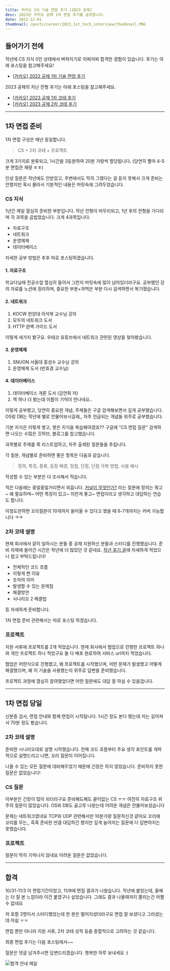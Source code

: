 ```yaml
---
title: 카카오 1차 기술 면접 후기 [2023 공채]
desc: 2023년 카카오 공채 1차 면접 후기를 공유합니다.
date: 2022-12-01
thumbnail: /posts/career/2023_1st_tech_interview/thumbnail.PNG
---
```


## 들어가기 전에

작년에 CS 지식 0인 상태에서 벼락치기로 어찌저찌 합격한 경험이 있습니다.
후기는 아래 포스팅을 참고해주세요!

- [[카카오] 2022 공채 1차 기술 면접 후기](/blog/career/2022_1st_tech_interview)

2023 공채의 지난 전형 후기는 아래 포스팅을 참고해주세요.

- [[카카오] 2023 공채 1차 코테 후기](/blog/career/2023_1st_coding_test)
- [[카카오] 2023 공채 2차 코테 후기](/blog/career/2023_2nd_coding_test)

---

## 1차 면접 준비

1차 면접 구성은 매년 동일합니다. 

> CS + 2차 코테 + 프로젝트

크게 3가지로 분류되고, 1시간을 3등분하여 20분 가량씩 할당됩니다. (당연히 쁠마 4-5분 면접관 재량 ㅎㅎ)

인성 질문은 작년에도 안받았고, 주변에서도 딱히 그랬다는 걸 듣지 못해서
크게 준비는 안했지만 혹시 몰라서 기본적인 내용은 머릿속에 그려두었습니다.

### CS 지식

1년간 제일 열심히 준비한 부분입니다.
작년 전형이 마무리되고, 1년 후의 전형을 기다리며 각 과목을 곱씹었습니다.
크게 4과목입니다.

- 자료구조
- 네트워크
- 운영체제
- 데이터베이스

자세한 공부 방법은 추후 따로 포스팅하겠습니다.

 

#### 1. 자료구조

학교다닐때 전공수업 열심히 들어서 그런지 머릿속에 많이 남아있더라구요.
공부했던 강의 자료를 노션에 정리하며, 중요한 부분+까먹은 부분 다시 검색하면서 복기했습니다.

 

#### 2. 네트워크

1. KOCW 한양대 이석복 교수님 강의
2. 모두의 네트워크 도서
3. HTTP 완벽 가이드 도서

이렇게 세가지 봤구요. 우테코 유튜브에서 네트워크 관련된 영상들 찾아봤습니다.

 

#### 3. 운영체제

1. SNUON 서울대 홍성수 교수님 강의
2. 운영체제 도서 (반효경 교수님)

#### 4. 데이터베이스

1. 데이터베이스 개론 도서 (김연희 저)
2. 책 하나 더 봤는데 이름이 기억이 안나네요..


이렇게 공부했고, 당연히 중요한 개념, 주제들은 구글 검색해보면서 깊게 공부했습니다.
OS랑 DB는 작년에 별로 안물어보시길래,, 자주 언급되는 개념들 위주로 공부했습니다.

기본 지식은 이렇게 쌓고, 쌓은 지식을 복습해야겠죠??
구글에 "CS 면접 질문" 검색하면 나오는 수많은 깃허브, 블로그를 참고했습니다.

과목별로 주제를 쭉 리스트업하고, 자주 출제된 질문들을 추립니다.

각 질문, 개념별로 준비하면 좋은 항목은 다음과 같습니다.

> 정의, 특징, 종류, 등장 배경, 장점, 단점, 단점 극복 방법, 사용 예시

작성할 수 있는 부분은 다 조사해서 적습니다.

적은 다음에는 중얼중얼거리면서 외웁니다. 
<u>커널이 무엇인가?</u> 라는 질문에
정의는 뭐고~ 왜 필요하며~ 어떤 특징이 있고~ 이런게 좋고~ 
면접이라고 생각하고 대답하는 연습도 합니다.

이정도만하면 꼬리질문이 10개까지 들어올 수 있다고 했을 때
6-7개까지는 커버 가능합니다 ㅋㅋ

### 2차 코테 설명
현재 회사에서 같이 일하시는 분들 중 공채 지원하신 분들과 스터디를 진행했습니다.
준비 자체에 들어간 시간은 작년에 더 많았던 것 같네요. 
[작년 후기 글](/blog/career/2022_1st_tech_interview)에 자세하게 적었으니 참고 부탁드립니다!

- 전체적인 코드 흐름
- 이렇게 짠 이유
- 숫자의 의미
- 발생할 수 있는 문제점
- 해결방안
- 시나리오 2 해결법

등 자세하게 준비합니다. 

1차 면접 준비 관련해서는 따로 포스팅 하겠습니다.

### 프로젝트
지원 서류에 프로젝트를 2개 적었습니다.
현재 회사에서 협업으로 진행한 프로젝트 하나와
개인 프로젝트 하나 적었구요
둘 다 배포 완료하여 서비스 url까지 적었습니다.

협업은 어떤식으로 진행했고,
왜 프로젝트를 시작했으며,
어떤 문제가 발생했고 어떻게 해결했으며,
왜 이 기술을 사용했는지 위주로 답변을 준비했습니다.

프로젝트 과정에 열심히 참여했었다면 어떤 질문에도 대답 잘 하실 수 있을겁니다.

---

## 1차 면접 당일
신분증 검사, 면접 안내와 함께 면접이 시작됩니다.
1시간 정도 본다 했는데 저는 길어져서 70분 정도 봤습니다.

### 2차 코테 설명
준비한 시나리오대로 설명 시작했습니다.
전체 코드 흐름부터 주요 생각 포인트를 개략적으로 설명드리고 나면,
꼬리 질문이 이어집니다. 

나올 수 있는 모든 질문에 대비해두었기 때문에 긴장은 하지 않았습니다.
준비하지 못한 질문은 없었습니다!

### CS 질문
이부분은 긴장이 많이 되더라구요
준비해도해도 끝이없는 CS ㅜㅜ
여전히 자료구조 위주의 질문이 많았습니다.
OS와 DB도 골고루 나왔는데 어려운 개념은 안물어보셨습니다

문제는 네트워크였네요
TCP와 UDP 관련해서만 10분가량 질문하신것 같아요
꼬리에 꼬리를 무는,, 흑흑 준비한 만큼 대답하긴 했지만
깊게 늘어지는 질문에 다 답변하지는 못했습니다.

### 프로젝트
질문이 딱히 기억나지 않네요
어려운 질문은 없었습니다. 

---

## 합격
10/31-11/3 이 면접기간이었고, 11/9에 면접 결과가 나왔습니다.
작년에 붙었는데, 올해는 더 잘 본 느낌이라 이건 붙겠구나 싶었습니다.
그래도 결과 나올때까지 쫄리는건 어쩔 수 없네요

저 포함 3명이서 스터디했었는데 한 분은 떨어지셨더라구요 
면접 잘 보셨다고 그러셨는데 아쉽 ㅜㅜ

면접 뿐만 아니라 지원 서류, 2차 코테 성적 등을 종합적으로 고려하는 것 같습니다.

최종 면접 후기는 다음 포스팅에서~~

질문은 댓글 남겨주시면 답변드리겠습니다.
행복한 하루 보내세요 :)

![합격 안내 메일](/posts/career/2023_1st_tech_interview/1.png)